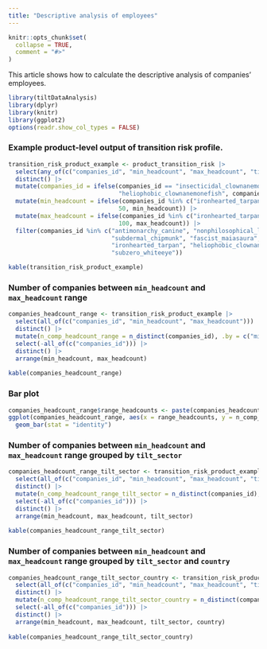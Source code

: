 ```yaml
---
title: "Descriptive analysis of employees"
---
```


```r
knitr::opts_chunk$set(
  collapse = TRUE,
  comment = "#>"
)
```

This article shows how to calculate the descriptive analysis of companies'
employees.

```r
library(tiltDataAnalysis)
library(dplyr)
library(knitr)
library(ggplot2)
options(readr.show_col_types = FALSE)
```

### Example product-level output of transition risk profile.

```r
transition_risk_product_example <- product_transition_risk |>
  select(any_of(c("companies_id", "min_headcount", "max_headcount", "tilt_sector", "country"))) |>
  distinct() |>
  mutate(companies_id = ifelse(companies_id == "insecticidal_clownanemonefish", 
                               "heliophobic_clownanemonefish", companies_id)) |>
  mutate(min_headcount = ifelse(companies_id %in% c("ironhearted_tarpan", "heliophobic_clownanemonefish"), 
                               50, min_headcount)) |>
  mutate(max_headcount = ifelse(companies_id %in% c("ironhearted_tarpan", "heliophobic_clownanemonefish"), 
                               100, max_headcount)) |>
  filter(companies_id %in% c("antimonarchy_canine", "nonphilosophical_llama", 
                             "subdermal_chipmunk", "fascist_maiasaura",
                             "ironhearted_tarpan", "heliophobic_clownanemonefish",
                             "subzero_whiteeye"))

kable(transition_risk_product_example)
```

### Number of companies between `min_headcount` and `max_headcount` range

```r
companies_headcount_range <- transition_risk_product_example |>
  select(all_of(c("companies_id", "min_headcount", "max_headcount"))) |> 
  distinct() |>
  mutate(n_comp_headcount_range = n_distinct(companies_id), .by = c("min_headcount", "max_headcount")) |>
  select(-all_of(c("companies_id"))) |>
  distinct() |>
  arrange(min_headcount, max_headcount)
  
kable(companies_headcount_range)
```

### Bar plot 

```r
companies_headcount_range$range_headcounts <- paste(companies_headcount_range$min_headcount, companies_headcount_range$max_headcount, sep = '-') 
ggplot(companies_headcount_range, aes(x = range_headcounts, y = n_comp_headcount_range, fill = range_headcounts)) +
  geom_bar(stat = "identity")
```

### Number of companies between `min_headcount` and `max_headcount` range grouped by `tilt_sector`

```r
companies_headcount_range_tilt_sector <- transition_risk_product_example |>
  select(all_of(c("companies_id", "min_headcount", "max_headcount", "tilt_sector"))) |> 
  distinct() |>
  mutate(n_comp_headcount_range_tilt_sector = n_distinct(companies_id), .by = c("min_headcount", "max_headcount", "tilt_sector")) |>
  select(-all_of(c("companies_id"))) |>
  distinct() |>
  arrange(min_headcount, max_headcount, tilt_sector)
  
kable(companies_headcount_range_tilt_sector)
```

### Number of companies between `min_headcount` and `max_headcount` range grouped by `tilt_sector` and `country`

```r
companies_headcount_range_tilt_sector_country <- transition_risk_product_example |>
  select(all_of(c("companies_id", "min_headcount", "max_headcount", "tilt_sector", "country"))) |> 
  distinct() |>
  mutate(n_comp_headcount_range_tilt_sector_country = n_distinct(companies_id), .by = c("min_headcount", "max_headcount", "tilt_sector", "country")) |>
  select(-all_of(c("companies_id"))) |>
  distinct() |>
  arrange(min_headcount, max_headcount, tilt_sector, country)
  
kable(companies_headcount_range_tilt_sector_country)
```
